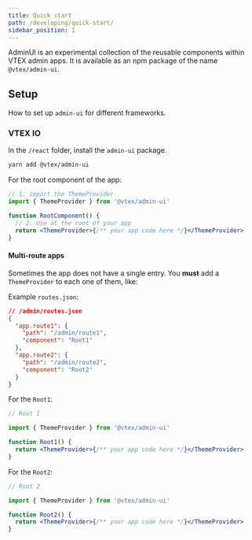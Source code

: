 ```yaml
---
title: Quick start
path: /developing/quick-start/
sidebar_position: 1
---
```


AdminUI is an experimental collection of the reusable components within VTEX admin apps. It is available as an npm package of the name `@vtex/admin-ui`.

## Setup

How to set up `admin-ui` for different frameworks.

### VTEX IO

In the `/react` folder, install the `admin-ui` package.

```sh isStatic
yarn add @vtex/admin-ui
```

For the root component of the app:

```jsx isStatic
// 1. import the ThemeProvider
import { ThemeProvider } from '@vtex/admin-ui'

function RootComponent() {
  // 2. Use at the root of your app
  return <ThemeProvider>{/** your app code here */}</ThemeProvider>
}
```

#### Multi-route apps

Sometimes the app does not have a single entry. You **must** add a `ThemeProvider` to each one of them, like:

Example `routes.json`:

```json isStatic
// /admin/routes.json
{
  "app.route1": {
    "path": "/admin/route1",
    "component": "Root1"
  },
  "app.route2": {
    "path": "/admin/route2",
    "component": "Root2"
  }
}
```

For the `Root1`:

```jsx isStatic
// Root 1

import { ThemeProvider } from '@vtex/admin-ui'

function Root1() {
  return <ThemeProvider>{/** your app code here */}</ThemeProvider>
}
```

For the `Root2`:

```jsx isStatic
// Root 2

import { ThemeProvider } from '@vtex/admin-ui'

function Root2() {
  return <ThemeProvider>{/** your app code here */}</ThemeProvider>
}
```
